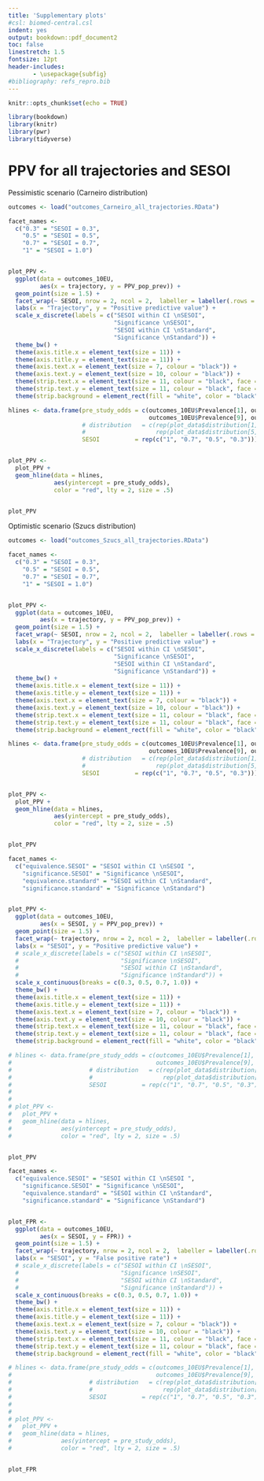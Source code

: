 ```yaml
---
title: 'Supplementary plots'
#csl: biomed-central.csl
indent: yes
output: bookdown::pdf_document2
toc: false
linestretch: 1.5
fontsize: 12pt
header-includes:
       - \usepackage{subfig}
#bibliography: refs_repro.bib
---
```


```r
knitr::opts_chunk$set(echo = TRUE)
```

```r
library(bookdown)
library(knitr)
library(pwr)
library(tidyverse)
```


# PPV for all trajectories and SESOI  
Pessimistic scenario (Carneiro distribution)

```r
outcomes <- load("outcomes_Carneiro_all_trajectories.RData")
```

```r
facet_names <- 
  c("0.3" = "SESOI = 0.3",
    "0.5" = "SESOI = 0.5",
    "0.7" = "SESOI = 0.7",
    "1" = "SESOI = 1.0")


plot_PPV <- 
  ggplot(data = outcomes_10EU,
         aes(x = trajectory, y = PPV_pop_prev)) + 
  geom_point(size = 1.5) + 
  facet_wrap(~ SESOI, nrow = 2, ncol = 2,  labeller = labeller(.rows = facet_names)) + 
  labs(x = "Trajectory", y = "Positive predictive value") +
  scale_x_discrete(labels = c("SESOI within CI \nSESOI",
                              "Significance \nSESOI",
                              "SESOI within CI \nStandard",
                              "Significance \nStandard")) +
  theme_bw() +
  theme(axis.title.x = element_text(size = 11)) +
  theme(axis.title.y = element_text(size = 11)) +
  theme(axis.text.x = element_text(size = 7, colour = "black")) +
  theme(axis.text.y = element_text(size = 10, colour = "black")) +
  theme(strip.text.x = element_text(size = 11, colour = "black", face = "bold")) +
  theme(strip.text.y = element_text(size = 11, colour = "black", face = "bold")) +
  theme(strip.background = element_rect(fill = "white", color = "black"))

hlines <- data.frame(pre_study_odds = c(outcomes_10EU$Prevalence[1], outcomes_10EU$Prevalence[5],
                                        outcomes_10EU$Prevalence[9], outcomes_10EU$Prevalence[13]), 
                     # distribution   = c(rep(plot_data$distribution[1], 2), 
                     #                    rep(plot_data$distribution[5], 2)),
                     SESOI          = rep(c("1", "0.7", "0.5", "0.3"))) 


plot_PPV <- 
  plot_PPV + 
  geom_hline(data = hlines, 
             aes(yintercept = pre_study_odds),
             color = "red", lty = 2, size = .5)


plot_PPV
```

\newpage

Optimistic scenario (Szucs distribution)

```r
outcomes <- load("outcomes_Szucs_all_trajectories.RData")
```

```r
facet_names <- 
  c("0.3" = "SESOI = 0.3",
    "0.5" = "SESOI = 0.5",
    "0.7" = "SESOI = 0.7",
    "1" = "SESOI = 1.0")


plot_PPV <- 
  ggplot(data = outcomes_10EU,
         aes(x = trajectory, y = PPV_pop_prev)) + 
  geom_point(size = 1.5) + 
  facet_wrap(~ SESOI, nrow = 2, ncol = 2,  labeller = labeller(.rows = facet_names)) + 
  labs(x = "Trajectory", y = "Positive predictive value") +
  scale_x_discrete(labels = c("SESOI within CI \nSESOI",
                              "Significance \nSESOI",
                              "SESOI within CI \nStandard",
                              "Significance \nStandard")) +
  theme_bw() +
  theme(axis.title.x = element_text(size = 11)) +
  theme(axis.title.y = element_text(size = 11)) +
  theme(axis.text.x = element_text(size = 7, colour = "black")) +
  theme(axis.text.y = element_text(size = 10, colour = "black")) +
  theme(strip.text.x = element_text(size = 11, colour = "black", face = "bold")) +
  theme(strip.text.y = element_text(size = 11, colour = "black", face = "bold")) +
  theme(strip.background = element_rect(fill = "white", color = "black"))

hlines <- data.frame(pre_study_odds = c(outcomes_10EU$Prevalence[1], outcomes_10EU$Prevalence[5],
                                        outcomes_10EU$Prevalence[9], outcomes_10EU$Prevalence[13]), 
                     # distribution   = c(rep(plot_data$distribution[1], 2), 
                     #                    rep(plot_data$distribution[5], 2)),
                     SESOI          = rep(c("1", "0.7", "0.5", "0.3"))) 


plot_PPV <- 
  plot_PPV + 
  geom_hline(data = hlines, 
             aes(yintercept = pre_study_odds),
             color = "red", lty = 2, size = .5)


plot_PPV
```

```r
facet_names <- 
  c("equivalence.SESOI" = "SESOI within CI \nSESOI ",
    "significance.SESOI" = "Significance \nSESOI",
    "equivalence.standard" = "SESOI within CI \nStandard",
    "significance.standard" = "Significance \nStandard")


plot_PPV <- 
  ggplot(data = outcomes_10EU,
         aes(x = SESOI, y = PPV_pop_prev)) + 
  geom_point(size = 1.5) + 
  facet_wrap(~ trajectory, nrow = 2, ncol = 2,  labeller = labeller(.rows = facet_names)) + 
  labs(x = "SESOI", y = "Positive predictive value") +
  # scale_x_discrete(labels = c("SESOI within CI \nSESOI",
  #                             "Significance \nSESOI",
  #                             "SESOI within CI \nStandard",
  #                             "Significance \nStandard")) +
  scale_x_continuous(breaks = c(0.3, 0.5, 0.7, 1.0)) +
  theme_bw() +
  theme(axis.title.x = element_text(size = 11)) +
  theme(axis.title.y = element_text(size = 11)) +
  theme(axis.text.x = element_text(size = 7, colour = "black")) +
  theme(axis.text.y = element_text(size = 10, colour = "black")) +
  theme(strip.text.x = element_text(size = 11, colour = "black", face = "bold")) +
  theme(strip.text.y = element_text(size = 11, colour = "black", face = "bold")) +
  theme(strip.background = element_rect(fill = "white", color = "black"))

# hlines <- data.frame(pre_study_odds = c(outcomes_10EU$Prevalence[1], outcomes_10EU$Prevalence[5],
#                                         outcomes_10EU$Prevalence[9], outcomes_10EU$Prevalence[13]), 
#                      # distribution   = c(rep(plot_data$distribution[1], 2), 
#                      #                    rep(plot_data$distribution[5], 2)),
#                      SESOI          = rep(c("1", "0.7", "0.5", "0.3"))) 
# 
# 
# plot_PPV <- 
#   plot_PPV + 
#   geom_hline(data = hlines, 
#              aes(yintercept = pre_study_odds),
#              color = "red", lty = 2, size = .5)


plot_PPV
```

```r
facet_names <- 
  c("equivalence.SESOI" = "SESOI within CI \nSESOI ",
    "significance.SESOI" = "Significance \nSESOI",
    "equivalence.standard" = "SESOI within CI \nStandard",
    "significance.standard" = "Significance \nStandard")


plot_FPR <- 
  ggplot(data = outcomes_10EU,
         aes(x = SESOI, y = FPR)) + 
  geom_point(size = 1.5) + 
  facet_wrap(~ trajectory, nrow = 2, ncol = 2,  labeller = labeller(.rows = facet_names)) + 
  labs(x = "SESOI", y = "False positive rate") +
  # scale_x_discrete(labels = c("SESOI within CI \nSESOI",
  #                             "Significance \nSESOI",
  #                             "SESOI within CI \nStandard",
  #                             "Significance \nStandard")) +
  scale_x_continuous(breaks = c(0.3, 0.5, 0.7, 1.0)) +
  theme_bw() +
  theme(axis.title.x = element_text(size = 11)) +
  theme(axis.title.y = element_text(size = 11)) +
  theme(axis.text.x = element_text(size = 7, colour = "black")) +
  theme(axis.text.y = element_text(size = 10, colour = "black")) +
  theme(strip.text.x = element_text(size = 11, colour = "black", face = "bold")) +
  theme(strip.text.y = element_text(size = 11, colour = "black", face = "bold")) +
  theme(strip.background = element_rect(fill = "white", color = "black"))

# hlines <- data.frame(pre_study_odds = c(outcomes_10EU$Prevalence[1], outcomes_10EU$Prevalence[5],
#                                         outcomes_10EU$Prevalence[9], outcomes_10EU$Prevalence[13]), 
#                      # distribution   = c(rep(plot_data$distribution[1], 2), 
#                      #                    rep(plot_data$distribution[5], 2)),
#                      SESOI          = rep(c("1", "0.7", "0.5", "0.3"))) 
# 
# 
# plot_PPV <- 
#   plot_PPV + 
#   geom_hline(data = hlines, 
#              aes(yintercept = pre_study_odds),
#              color = "red", lty = 2, size = .5)


plot_FPR
```





